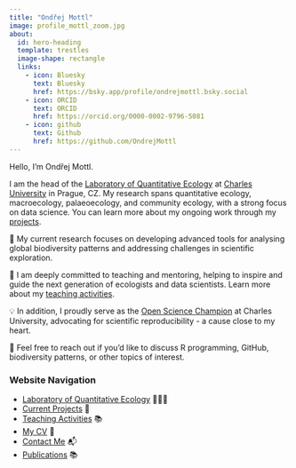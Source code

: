 ```yaml
---
title: "Ondřej Mottl"
image: profile_mottl_zoom.jpg
about:
  id: hero-heading
  template: trestles
  image-shape: rectangle
  links:
    - icon: Bluesky
      text: Bluesky
      href: https://bsky.app/profile/ondrejmottl.bsky.social
    - icon: ORCID
      text: ORCID
      href: https://orcid.org/0000-0002-9796-5081
    - icon: github
      text: Github
      href: https://github.com/OndrejMottl
---
```


::: {#hero-heading}

Hello, I'm Ondřej Mottl.

I am the head of the [Laboratory of Quantitative Ecology](/lab/about_the_lab.qmd) at [Charles University](https://cuni.cz/UKEN-1.html) in Prague, CZ. My research spans quantitative ecology, macroecology, palaeoecology, and community ecology, with a strong focus on data science. You can learn more about my ongoing work through my [projects](projects/index.qmd).

🔭 My current research focuses on developing advanced tools for analysing global biodiversity patterns and addressing challenges in scientific exploration.

🌱 I am deeply committed to teaching and mentoring, helping to inspire and guide the next generation of ecologists and data scientists. Learn more about my [teaching activities](teaching/teaching.qmd).

💡 In addition, I proudly serve as the [Open Science Champion](https://openscience.cuni.cz/OSCIEN-161.html) at Charles University, advocating for scientific reproducibility - a cause close to my heart.

💬 Feel free to reach out if you'd like to discuss R programming, GitHub, biodiversity patterns, or other topics of interest.

### Website Navigation

- [Laboratory of Quantitative Ecology](/lab/about_the_lab.qmd) 👩🏽‍💻
- [Current Projects](projects/index.qmd) 🚀
- [Teaching Activities](teaching/teaching.qmd) 📚
- [My CV](about_me/cv.qmd) 📄
- [Contact Me](/collaboration/get_in_touch.qmd) 📬
- [Publications](about_me/list_of_publications.qmd) 📚

:::
